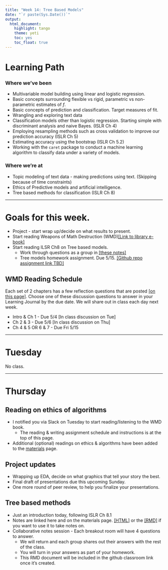 ```yaml
---
title: "Week 14: Tree Based Models"
date: "`r paste(Sys.Date())`"
output:   
  html_document: 
    highlight: tango
    theme: yeti
    toc: yes
    toc_float: true
---
```


# Learning Path

### Where we've been

* Multivariable model building using linear and logistic regression. 
* Basic concepts surrounding flexible vs rigid, parametric vs non-parametric estimates of $f$. 
* Basic concepts of prediction and classification. Target measures of fit. 
* Wrangling and exploring text data
* Classification models other than logistic regression. Starting simple with discriminant analysis and naive Bayes. (ISLR Ch 4)
* Employing resampling methods such as cross validation to improve our prediction accuracy (ISLR Ch 5)
* Estimating accuracy using the bootstrap (ISLR Ch 5.2)
* Working with the `caret` package to conduct a machine learning algorithm to classify data under a variety of models. 

### Where we're at

* Topic modeling of text data - making predictions using text.  (Skipping because of time constraints)
* Ethics of Predictive models and artificial intelligence. 
* Tree based methods for classification (ISLR Ch 8)


----

# Goals for this week. 

* Project - start wrap up/decide on what results to present. 
* Start reading Weapons of Math Destruction (WMD)[[Link to library e-book]](https://chico-primo.hosted.exlibrisgroup.com/permalink/f/jik37n/01CALS_ALMA71384958140002901)
* Start reading ILSR Ch8 on Tree based models. 
    - Work through questions as a group in [[these notes]](lec09-tree-models.html)
    - Tree models homework assignment. Due 5/15. [[Github repo assignment link TBD]]()

## WMD Reading Schedule
Each set of 2 chapters has a few reflection questions that are posted [[on this page]](../read/WMD_Discussion_Questions.html). Choose one of these discussion questions to answer in your Learning Journal by the due date. We will share out in class each day next week. 

* Intro & Ch 1 - Due 5/4 [In class discussion on Tue]
* Ch 2 & 3  - Due 5/6 [In class discussion on Thu] 
* Ch 4 & 5 OR 6 & 7 - Due Fri 5/15 


----

# Tuesday
No class.

----

# Thursday

## Reading on ethics of algorithms

* I notified you via Slack on Tuesday to start reading/listening to the WMD book.
    - The reading & writing assignment schedule and instructions is at the top of this page. 
* Additional (optional) readings on ethics & algorithms have been added to the [materials](materials.html) page. 

## Project updates

* Wrapping up EDA, decide on what graphics that tell your story the best. 
* Final draft of presentations due this upcoming Sunday. 
* One more round of peer review, to help you finalize your presentations. 


## Tree based methods

* Just an introduction today, following ISLR Ch 8.1
* Notes are linked here and on the materials page. [[HTML]](lec09-tree-models.html) or the [[RMD]](lec09-tree-models.Rmd) if you want to use it to take notes on. 
* Collaborative notes session - Each breakout room will have 4 questions to answer.
    - We will return and each group shares out their answers with the rest of the class. 
    - You will turn in your answers as part of your homework. 
    - This RMD document will be included in the github classroom link once it's created. 





